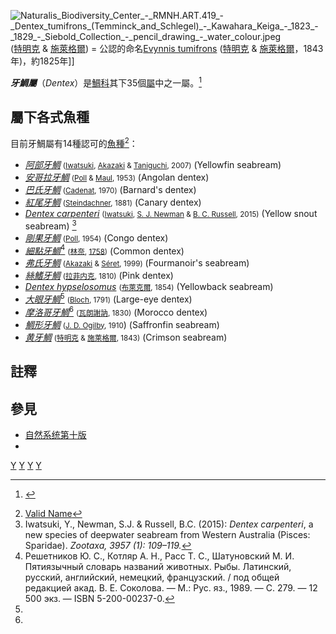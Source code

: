 {{Automatic taxobox
| taxon = Dentex
| authority = [[喬治·居維葉|Cuvier]], 1814
| image = Dentex fourmanoiri.jpg
| image_caption = ''Dentex fourmanoiri''
}}
[[File:Naturalis_Biodiversity_Center_-_RMNH.ART.419_-_Dentex_tumifrons_(Temminck_and_Schlegel)_-_Kawahara_Keiga_-_1823_-_1829_-_Siebold_Collection_-_pencil_drawing_-_water_colour.jpeg|thumb]] ([[康拉德·雅各·特明克|特明克]] & [[赫爾曼·施萊格爾|施萊格爾]]) = 公認的命名[[赤鯮|Evynnis tumifrons]] ([[康拉德·雅各·特明克|特明克]] & [[赫爾曼·施萊格爾|施萊格爾]]，1843年)，約1825年]]

'''''牙鯛屬'''''（''Dentex''）是[[鯛科|鯛]][[科_(生物)|科]]其下35個[[屬|屬]]中之一屬。<ref name=ЖЖ>{{книга |автор = Под редакцией профессоров Н. А. Гладкова, А. В. Михеева|часть = |оригинал = |заглавие = Семейство Спаровые или Морские караси (Sparidae)|ссылка = |ответственный = |издание = Жизнь животных: в 6-ти томах|место = М.|издательство = Просвещение|год = 1970|том = |страницы = |страниц = |серия = |isbn = |тираж =}} {{ru}}</ref>

==屬下各式魚種==
目前牙鯛屬有14種認可的[[魚|魚]][[物种|種]]<ref>[http://www.fishbase.org/Nomenclature/ValidNameList.php?syng=Dentex&syns=&vtitle=Scientific+Names+where+Genus+Equals+%3Ci%3EDentex%3C%2Fi%3E&crit2=contains&crit1=EQUAL Valid Name<!-- Заголовок добавлен ботом -->]</ref>：
* ''[[阿部牙鯛|阿部牙鯛]]'' <small>([[Yukio_Iwatsuki|Iwatsuki]], [[Masato_Akazaki|Akazaki]] & [[Nobuhiko_Taniguchi|Taniguchi]], 2007)</small> (Yellowfin seabream)
* ''[[安哥拉牙鯛|安哥拉牙鯛]]'' <small>([[Max_Fernand_Leon_Poll|Poll]] & [[Günther_Maul|Maul]], 1953)</small> (Angolan dentex)
* ''[[巴氏牙鯛|巴氏牙鯛]]'' <small>([[Jean_Cadenat|Cadenat]], 1970)</small> (Barnard's dentex)
* ''[[紅尾牙鯛|紅尾牙鯛]]'' <small>([[Franz_Steindachner|Steindachner]], 1881)</small> (Canary dentex)
* ''[[Dentex_carpenteri|Dentex carpenteri]]'' <small>([[Yukio_Iwatsuki|Iwatsuki]], [[Stephen_John_Newman|S. J. Newman]] & [[Barry_C._Russell|B. C. Russell]], 2015)</small> (Yellow snout seabream) <ref name=Iwatsuki2015>Iwatsuki, Y., Newman, S.J. & Russell, B.C. (2015): ''Dentex carpenteri'', a new species of deepwater seabream from Western Australia (Pisces: Sparidae). ''Zootaxa, 3957 (1): 109–119.''</ref>
* ''[[剛果牙鯛|剛果牙鯛]]'' <small>([[Max_Fernand_Leon_Poll|Poll]], 1954)</small>	(Congo dentex)
* ''[[細點牙鯛|細點牙鯛]]''<ref name="а">Решетников Ю. С., Котляр А. Н., Расс Т. С., Шатуновский М. И. Пятиязычный словарь названий животных. Рыбы. Латинский, русский, английский, немецкий, французский. / под общей редакцией акад. В. Е. Соколова. — М.: Рус. яз., 1989. — С. 279. — 12 500 экз. — ISBN 5-200-00237-0.{{ru}}</ref> <small>([[卡尔·林奈|林奈]], [[自然系统第十版|1758]])</small> (Common dentex)
* ''[[弗氏牙鯛|弗氏牙鯛]]'' <small>([[Masato_Akazaki|Akazaki]] & [[Bernard_Séret|Séret]], 1999)</small> (Fourmanoir's seabream)	  
* ''[[絲鰭牙鯛|絲鰭牙鯛]]'' <small>([[康斯坦丁·萨米埃尔·拉菲内克-施马尔茨|拉菲内克]], 1810)</small> (Pink dentex)
* ''[[Dentex_hypselosomus|Dentex hypselosomus]]'' <small>([[彼得·布莱克尔|布萊克爾]], 1854)</small> (Yellowback seabream)
* ''[[大眼牙鯛|大眼牙鯛]]''<ref name=ЖЖ/> <small>([[Marcus_Elieser_Bloch|Bloch]], 1791)</small> (Large-eye dentex)
* ''[[摩洛哥牙鯛|摩洛哥牙鯛]]''<ref name=ЖЖ/> <small>([[阿希爾·瓦朗謝訥|瓦朗謝訥]], 1830)</small> (Morocco dentex)
* ''[[鯛形牙鯛|鯛形牙鯛]]'' <small>([[James_Douglas_Ogilby|J. D. Ogilby]], 1910</small>) (Saffronfin seabream)
* ''[[赤鯮|黄牙鯛]]'' <small>([[康拉德·雅各·特明克|特明克]] & [[赫爾曼·施萊格爾|施萊格爾]], 1843)</small> (Crimson seabream)

==註釋==
{{Reflist}}

==參見==
*[[自然系统第十版|自然系统第十版]]
*{{link-ja|川原慶賀|川原慶賀}}

{{Taxonbar|from=Q2538768}}
[[Category:1814年描述的分类群|Y]]
[[Category:鯛科|Y]]
[[Category:海水魚類|Y]]
[[Category:乔治·居维叶命名的生物分类|Y]]